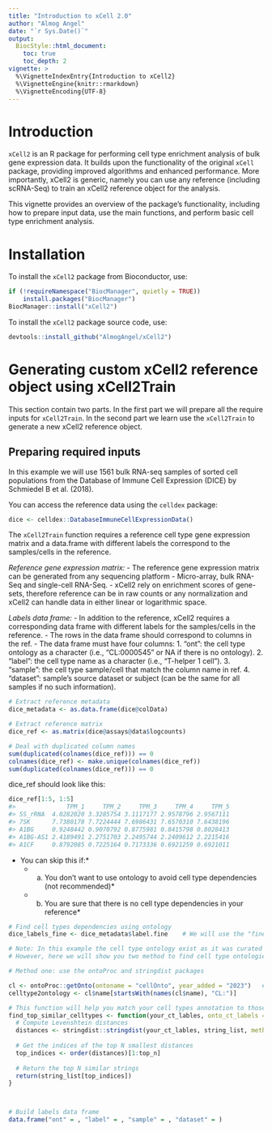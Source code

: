 ```yaml
---
title: "Introduction to xCell 2.0"
author: "Almog Angel"
date: "`r Sys.Date()`"
output:
  BiocStyle::html_document:
    toc: true
    toc_depth: 2
vignette: >
  %\VignetteIndexEntry{Introduction to xCell2}
  %\VignetteEngine{knitr::rmarkdown}
  %\VignetteEncoding{UTF-8}
---
```


# Introduction

`xCell2` is an R package for performing cell type enrichment analysis of bulk gene expression data. It builds upon the functionality of the original `xCell` package, providing improved algorithms and enhanced performance. More importantly, xCell2 is generic, namely you can use any reference (including scRNA-Seq) to train an xCell2 reference object for the analysis.

This vignette provides an overview of the package's functionality, including how to prepare input data, use the main functions, and perform basic cell type enrichment analysis.

# Installation

To install the `xCell2` package from Bioconductor, use:

```r
if (!requireNamespace("BiocManager", quietly = TRUE))
    install.packages("BiocManager")
BiocManager::install("xCell2")
```

To install the `xCell2` package source code, use:

```r
devtools::install_github("AlmogAngel/xCell2")
```

# Generating custom xCell2 reference object using xCell2Train

This section contain two parts.
In the first part we will prepare all the require inputs for `xCell2Train`.
In the second part we learn use the `xCell2Train` to generate a new xCell2 reference object.

## Preparing required inputs

In this example we will use 1561 bulk RNA-seq samples of sorted cell populations from the Database of Immune Cell Expression (DICE) by Schmiedel B et al. (2018).

You can access the reference data using the `celldex` package:

```r
dice <- celldex::DatabaseImmuneCellExpressionData()
```

The `xCell2Train` function requires a reference cell type gene expression matrix and a data.frame with different labels the correspond to the samples/cells in the reference.

*Reference gene expression matrix:*
- The reference gene expression matrix can be generated from any sequencing platform - Micro-array, bulk RNA-Seq and single-cell RNA-Seq.
- xCell2 rely on enrichment scores of gene-sets, therefore reference can be in raw counts or any normalization and xCell2 can handle data in either linear or logarithmic space.

*Labels data frame:*
- In addition to the reference, xCell2 requires a corresponding data frame with different labels for the samples/cells in the reference.
- The rows in the data frame should correspond to columns in the ref.
- The data frame must have four columns:
    1. "ont": the cell type ontology as a character (i.e., "CL:0000545" or NA if there is no ontology).
    2. "label": the cell type name as a character (i.e., "T-helper 1 cell").
    3. "sample": the cell type sample/cell that match the column name in ref.
    4. "dataset": sample's source dataset or subject (can be the same for all samples if no such information).


```r
# Extract reference metadata
dice_metadata <- as.data.frame(dice@colData)

# Extract reference matrix
dice_ref <- as.matrix(dice@assays@data$logcounts)   

# Deal with duplicated column names
sum(duplicated(colnames(dice_ref))) == 0
colnames(dice_ref) <- make.unique(colnames(dice_ref))
sum(duplicated(colnames(dice_ref))) == 0
```

dice_ref should look like this:
```r
dice_ref[1:5, 1:5]
#>              TPM_1     TPM_2     TPM_3     TPM_4     TPM_5
#> 5S_rRNA  4.0282020 3.3285754 3.1117177 2.9578796 2.9567111
#> 7SK      7.7380178 7.7224444 7.6986431 7.6570310 7.6438196
#> A1BG     0.9248442 0.9070792 0.8775981 0.8415798 0.8028413
#> A1BG-AS1 2.4189491 2.2751703 2.2495744 2.2409612 2.2215416
#> A1CF     0.8792085 0.7225164 0.7173336 0.6921259 0.6921011
```



* You can skip this if:*
  * a) You don't want to use ontology to avoid cell type dependencies (not recommended)*
  * b) You are sure that there is no cell type dependencies in your reference*
  
```r
# Find cell types dependencies using ontology
dice_labels_fine <- dice_metadata$label.fine    # We will use the "fine" annotation for those cell type

# Note: In this example the cell type ontology exist as it was curated by the authors of the celldex package.
# However, here we will show you two method to find cell type ontologies.

# Method one: use the ontoProc and stringdist packages

cl <- ontoProc::getOnto(ontoname = "cellOnto", year_added = "2023")   # Fetch ontology data
celltype2ontology <- cl$name[startsWith(names(cl$name), "CL:")]

# This function will help you match your cell types annotation to those in the cell type ontology data
find_top_similar_celltypes <- function(your_ct_lables, onto_ct_labels = cl$name, top_n = 5) {
  # Compute Levenshtein distances
  distances <- stringdist::stringdist(your_ct_lables, string_list, method = "lv")
  
  # Get the indices of the top N smallest distances
  top_indices <- order(distances)[1:top_n]
  
  # Return the top N similar strings
  return(string_list[top_indices])
}



# Build labels data frame
data.frame("ont" = , "label" = , "sample" = , "dataset" = )

```
